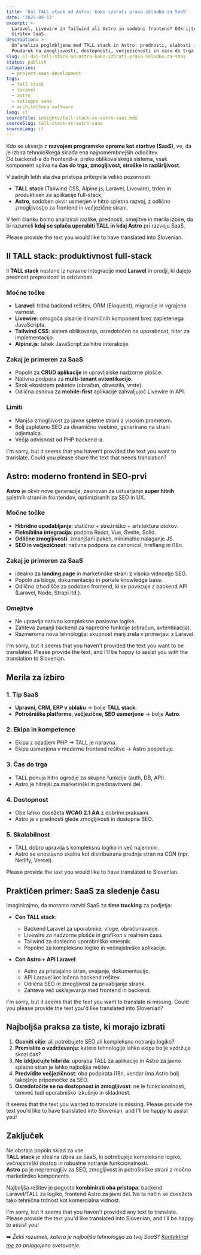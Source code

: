 ```yaml
---
title: 'Dal TALL stack ad Astro: kako izbrati pravo skladbo za SaaS'
date: '2025-09-12'
excerpt: >-
  Laravel, Livewire in Tailwind ali Astro in sodobni frontend? Odkrijte, kako izbrati najboljši sklad za razvoj in
  širitev SaaS.
description: >-
  Un’analiza poglobljena med TALL stack in Astro: prednosti, slabosti in merila izbire za razvoj aplikacij SaaS.
  Poudarek na zmogljivosti, dostopnosti, večjezičnosti in času do trga.
slug: sl-dal-tall-stack-ad-astro-kako-izbrati-pravo-skladbo-za-saas
status: publish
categories:
  - project-saas-development
tags:
  - tall stack
  - laravel
  - astro
  - sviluppo saas
  - architettura software
lang: sl
sourceFile: insights/tall-stack-vs-astro-saas.mdx
sourceSlug: tall-stack-vs-astro-saas
sourceLang: it
---
```


Kdo se ukvarja z **razvojem programske opreme kot storitve (SaaS)**, ve, da je izbira tehnološkega sklada ena najpomembnejših odločitev.  
Od backend-a do frontend-a, preko oblikovalskega sistema, vsak komponent vpliva na **čas do trga, zmogljivost, stroške in razširljivost**.

V zadnjih letih sta dva pristopa pritegnila veliko pozornosti:  
- **TALL stack** (Tailwind CSS, Alpine.js, Laravel, Livewire), trden in produktiven za aplikacije full-stack;  
- **Astro**, sodoben okvir usmerjen v hitro spletno razvoj, z odlično zmogljivostjo za frontend in večjezične strani.

V tem članku bomo analizirali razlike, prednosti, omejitve in merila izbire, da bi razumeli **kdaj se splača uporabiti TALL in kdaj Astro** pri razvoju SaaS.

Please provide the text you would like to have translated into Slovenian.

## Il TALL stack: produktivnost full-stack

Il **TALL stack** nastane iz naravne integracije med **Laravel** in orodji, ki dajejo prednost preprostosti in odzivnosti.

### Močne točke
- **Laravel**: trdna backend rešitev, ORM (Eloquent), migracije in vgrajena varnost.  
- **Livewire**: omogoča pisanje dinamičnih komponent brez zapletenega JavaScripta.  
- **Tailwind CSS**: sistem oblikovanja, osredotočen na uporabnost, hiter za implementacijo.  
- **Alpine.js**: lahek JavaScript za hitre interakcije.

### Zakaj je primeren za SaaS
- Popoln za **CRUD aplikacije** in upravljalske nadzorne plošče.  
- Nativna podpora za **multi-tenant avtentikacijo**.  
- Širok ekosistem paketov (obračun, obvestila, vrste).  
- Odlična osnova za **mobile-first** aplikacije zahvaljujoč Livewire in API.

### Limiti
- Manjša zmogljivost za javne spletne strani z visokim prometom.  
- Bolj zapleteno SEO za dinamično vsebino, generirano na strani odjemalca.  
- Večja odvisnost od PHP backend-a.

I'm sorry, but it seems that you haven't provided the text you want to translate. Could you please share the text that needs translation?

## Astro: moderno frontend in SEO-prvi

**Astro** je okvir nove generacije, zasnovan za ustvarjanje **super hitrih** spletnih strani in frontendov, optimiziranih za SEO in UX.

### Močne točke
- **Hibridno upodabljanje**: statično + strežniško + arhitektura otokov.  
- **Fleksibilna integracija**: podpira React, Vue, Svelte, Solid.  
- **Odlične zmogljivosti**: zmanjšani paketi, minimalno nalaganje JS.  
- **SEO in večjezičnost**: nativna podpora za canonical, hreflang in i18n.

### Zakaj je primeren za SaaS
- Idealno za **landing page** in marketinške strani z visoko vidnostjo SEO.  
- Popoln za bloge, dokumentacijo in portale knowledge base.  
- Odlično izhodišče za sodoben frontend, ki se povezuje z backend API (Laravel, Node, Strapi itd.).

### Omejitve
- Ne upravlja nativno kompleksne poslovne logike.  
- Zahteva zunanji backend za napredne funkcije (obračun, avtentikacija).  
- Razmeroma nova tehnologija: skupnost manj zrela v primerjavi z Laravel.

I'm sorry, but it seems that you haven't provided the text you want to be translated. Please provide the text, and I'll be happy to assist you with the translation to Slovenian.

## Merila za izbiro

### 1. Tip SaaS
- **Upravni, CRM, ERP v oblaku** → bolje **TALL stack**.  
- **Potrošniške platforme, večjezične, SEO usmerjene** → bolje **Astro**.

### 2. Ekipa in kompetence
- Ekipa z ozadjem PHP → TALL je naravna.  
- Ekipa usmerjena v moderne frontend rešitve → Astro pospešuje.

### 3. Čas do trga
- TALL ponuja hitro ogrodje za skupne funkcije (auth, DB, API).  
- Astro je hitrejši za marketinški in predstavitveni del.

### 4. Dostopnost
- Obe lahko dosežeta **WCAG 2.1 AA** z dobrimi praksami.  
- Astro je v prednosti glede zmogljivosti in dostopne SEO.

### 5. Skalabilnost
- TALL dobro upravlja s kompleksno logiko in več najemniki.  
- Astro se enostavno skalira kot distribuirana prednja stran na CDN (npr. Netlify, Vercel).

Please provide the text you would like to have translated to Slovenian.

## Praktičen primer: SaaS za sledenje času

Imaginirajmo, da moramo razviti SaaS za **time tracking** za podjetja:

- **Con TALL stack**:  
  - Backend Laravel za uporabnike, vloge, obračunavanje.  
  - Livewire za nadzorne plošče in grafikon v realnem času.  
  - Tailwind za dosledno uporabniško vmesnik.  
  - Popolno za kompleksno logiko in večnajstniške aplikacije.

- **Con Astro + API Laravel**:  
  - Astro za pristajalno stran, uvajanje, dokumentacijo.  
  - API Laravel kot ločena backend rešitev.  
  - Odlična SEO in zmogljivost za privabljanje strank.  
  - Zahteva več usklajevanja med frontend in backend.

I'm sorry, but it seems that the text you want to translate is missing. Could you please provide the text you'd like translated into Slovenian?

## Najboljša praksa za tiste, ki morajo izbrati

1. **Oceniti cilje**: ali potrebujete SEO ali kompleksno notranjo logiko?  
2. **Premislite o vzdrževanju**: katero tehnologijo lahko ekipa bolje vzdržuje skozi čas?  
3. **Ne izključujte hibrida**: uporaba TALL za aplikacijo in Astro za javno spletno stran je lahko najboljša rešitev.  
4. **Predvidite večjezičnost**: oba podpirata i18n, vendar ima Astro bolj takojšnje pripomočke za SEO.  
5. **Osredotočite se na dostopnost in zmogljivost**: ne le funkcionalnosti, temveč tudi uporabniško izkušnjo in skladnost.

It seems that the text you wanted to translate is missing. Please provide the text you'd like to have translated into Slovenian, and I'll be happy to assist you!

## Zaključek

Ne obstaja popoln sklad za vse.  
**TALL stack** je idealna izbira za SaaS, ki potrebujejo kompleksno logiko, večnajstniški dostop in robustne notranje funkcionalnosti.  
**Astro** pa je nepremagljiv za SEO, zmogljivost in potrošniške strani z močno marketinško komponento.

Najboljša rešitev je pogosto **kombinirati oba pristopa**: backend Laravel/TALL za logiko, frontend Astro za javni del. Na ta način se dosežeta tako tehnična trdnost kot komercialna vidnost.

I'm sorry, but it seems that you haven't provided any text to translate. Please provide the text you'd like translated into Slovenian, and I'll be happy to assist you!

➡️ *Želiš razumeti, katera je najboljša tehnologija za tvoj SaaS? [Kontaktiraj me](/contact) za prilagojeno svetovanje.*